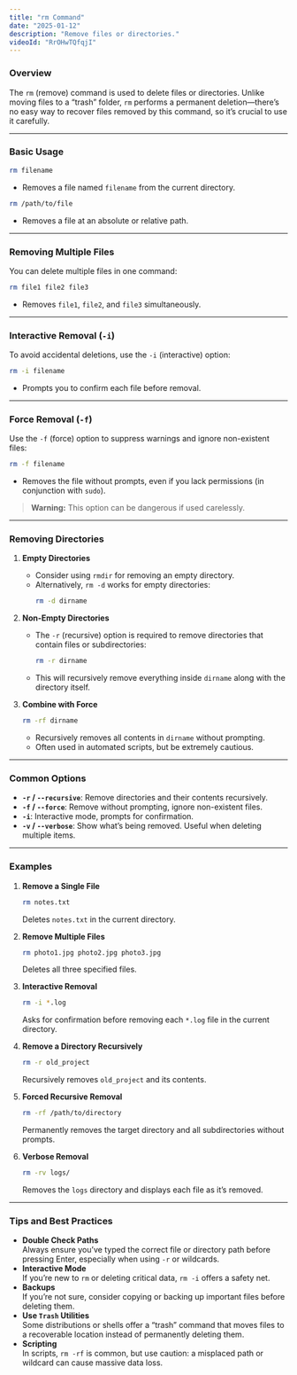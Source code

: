 ```yaml
---
title: "rm Command"
date: "2025-01-12"
description: "Remove files or directories."
videoId: "RrOHwTQfqjI"
---
```


### Overview

The `rm` (remove) command is used to delete files or directories. Unlike moving files to a “trash” folder, `rm` performs a permanent deletion—there’s no easy way to recover files removed by this command, so it’s crucial to use it carefully.

---

### Basic Usage

```bash
rm filename
```
- Removes a file named `filename` from the current directory.

```bash
rm /path/to/file
```
- Removes a file at an absolute or relative path.

---

### Removing Multiple Files

You can delete multiple files in one command:
```bash
rm file1 file2 file3
```
- Removes `file1`, `file2`, and `file3` simultaneously.

---

### Interactive Removal (`-i`)

To avoid accidental deletions, use the `-i` (interactive) option:
```bash
rm -i filename
```
- Prompts you to confirm each file before removal.

---

### Force Removal (`-f`)

Use the `-f` (force) option to suppress warnings and ignore non-existent files:
```bash
rm -f filename
```
- Removes the file without prompts, even if you lack permissions (in conjunction with `sudo`).

> **Warning:** This option can be dangerous if used carelessly.

---

### Removing Directories

1. **Empty Directories**  
   - Consider using `rmdir` for removing an empty directory.
   - Alternatively, `rm -d` works for empty directories:
     ```bash
     rm -d dirname
     ```
2. **Non-Empty Directories**  
   - The `-r` (recursive) option is required to remove directories that contain files or subdirectories:
     ```bash
     rm -r dirname
     ```
   - This will recursively remove everything inside `dirname` along with the directory itself.

3. **Combine with Force**  
   ```bash
   rm -rf dirname
   ```
   - Recursively removes all contents in `dirname` without prompting.  
   - Often used in automated scripts, but be extremely cautious.

---

### Common Options

- **`-r` / `--recursive`**: Remove directories and their contents recursively.  
- **`-f` / `--force`**: Remove without prompting, ignore non-existent files.  
- **`-i`**: Interactive mode, prompts for confirmation.  
- **`-v` / `--verbose`**: Show what’s being removed. Useful when deleting multiple items.

---

### Examples

1. **Remove a Single File**  
   ```bash
   rm notes.txt
   ```
   Deletes `notes.txt` in the current directory.

2. **Remove Multiple Files**  
   ```bash
   rm photo1.jpg photo2.jpg photo3.jpg
   ```
   Deletes all three specified files.

3. **Interactive Removal**  
   ```bash
   rm -i *.log
   ```
   Asks for confirmation before removing each `*.log` file in the current directory.

4. **Remove a Directory Recursively**  
   ```bash
   rm -r old_project
   ```
   Recursively removes `old_project` and its contents.

5. **Forced Recursive Removal**  
   ```bash
   rm -rf /path/to/directory
   ```
   Permanently removes the target directory and all subdirectories without prompts.

6. **Verbose Removal**  
   ```bash
   rm -rv logs/
   ```
   Removes the `logs` directory and displays each file as it’s removed.

---

### Tips and Best Practices

- **Double Check Paths**  
  Always ensure you’ve typed the correct file or directory path before pressing Enter, especially when using `-r` or wildcards.
- **Interactive Mode**  
  If you’re new to `rm` or deleting critical data, `rm -i` offers a safety net.
- **Backups**  
  If you’re not sure, consider copying or backing up important files before deleting them.
- **Use `Trash` Utilities**  
  Some distributions or shells offer a “trash” command that moves files to a recoverable location instead of permanently deleting them.  
- **Scripting**  
  In scripts, `rm -rf` is common, but use caution: a misplaced path or wildcard can cause massive data loss.